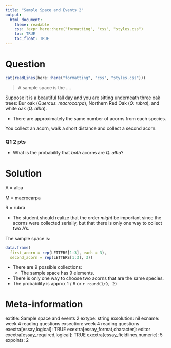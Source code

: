 ```yaml
---
title: "Sample Space and Events 2"
output:  
  html_document:
    theme: readable
    css: !expr here::here("formatting", "css", "styles.css")
    toc: TRUE
    toc_float: TRUE
---
```




Question
========

```r
cat(readLines(here::here("formatting", "css", "styles.css")))
```


> A sample space is the ....

Suppose it is a beautiful fall day and you are sitting underneath three oak trees: Bur oak (*Quercus. macrocarpa*), Northern Red Oak (*Q. rubra*), and white oak (*Q. alba*).

- There are approximately the same number of acorns from each species.

You collect an acorn, walk a short distance and collect a second acorn.


<div class="questionborder">
### Q1 2 pts 

- What is the probability that *both* acorns are *Q. alba*?

</div>


Solution
========


A = alba

M = macrocarpa

R = rubra

- The student should realize that the order *might* be important since the acorns were collected serially, but that there is only one way to collect two A's.

The sample space is:

```r
data.frame(
  first_acorn = rep(LETTERS[1:3], each = 3),
  second_acorn = rep(LETTERS[1:3], 3))
```


- There are 9 possible collections:
  - The sample space has 9 elements.

- There is only one way to choose two acorns that are the same species.
- The probability is approx 1 / 9 or `r round(1/9, 2)`



Meta-information
================
extitle: Sample space and events 2
extype: string
exsolution: nil
exname: week 4 reading questions
exsection: week 4 reading questions
exextra[essay,logical]: TRUE
exextra[essay_format,character]: editor
exextra[essay_required,logical]: TRUE
exextra[essay_fieldlines,numeric]: 5
expoints: 2
